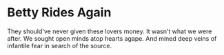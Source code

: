 # Betty Rides Again

They should've never given these lovers money. It wasn't what we were after. We sought open minds atop hearts agape. And mined deep veins of infantile fear in search of the source.